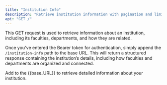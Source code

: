 ```yaml
---
title: "Institution Info"
description: "Retrieve institution information with pagination and limit."
api: "GET /"
---
```


This GET request is used to retrieve information about an institution, including its faculties, departments, and how they are related.

Once you've entered the Bearer token for authentication, simply append the `/institution-info` path to the base URL. This will return a structured response containing the institution’s details, including how faculties and departments are organized and connected.

<ParamField path="institution-info" required>
  Add to the {{base_URL}} to retrieve detailed information about your institution. 
</ParamField>